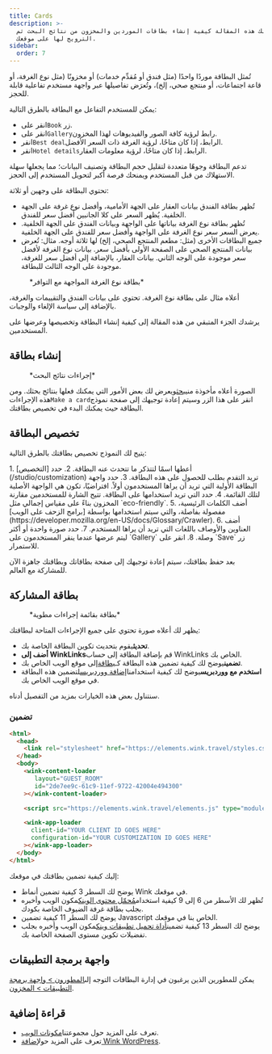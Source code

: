 ```yaml
---
title: Cards
description: >-
  تشرح لك هذه المقالة كيفية إنشاء بطاقات الموردين والمخزون من نتائج البحث ثم
  الترويج لها على موقعك.
sidebar:
  order: 7
---
```


تُمثل البطاقة موردًا واحدًا (مثل فندق أو مُقدِّم خدمات) أو مخزونًا (مثل نوع الغرفة، أو قاعة اجتماعات، أو منتجع صحي، إلخ)، وتُعرَض تفاصيلها عبر واجهة مستخدم تفاعلية قابلة للحجز.

يمكن للمستخدم التفاعل مع البطاقة بالطرق التالية:

* انقر على`Book` زر.
* انقر على`Gallery`رابط لرؤية كافة الصور والفيديوهات لهذا المخزون.
* انقر`Best deal`الرابط، إذا كان متاحًا، لرؤية الغرفة ذات السعر الأفضل.
* انقر`Hotel details`الرابط، إذا كان متاحًا، لرؤية معلومات العقار.

تدعم البطاقة وجوهًا متعددة لتقليل حجم البطاقة وتصنيف البيانات؛ مما يجعلها سهلة الاستهلاك من قبل المستخدم ويمنحك فرصة أكبر لتحويل المستخدم إلى الحجز.

تحتوي البطاقة على وجهين أو ثلاثة:

* تُظهر بطاقة الفندق بيانات العقار على الجهة الأمامية، وأفضل نوع غرفة على الجهة الخلفية. يُظهر السعر على كلا الجانبين أفضل سعر للفندق.
* تُظهر بطاقة نوع الغرفة بياناتها على الواجهة وبيانات الفندق على الجهة الخلفية. يعرض السعر سعر نوع الغرفة على الواجهة وأفضل سعر للفندق على الجهة الخلفية.
* جميع البطاقات الأخرى (مثل: مطعم المنتجع الصحي، إلخ) لها ثلاثة أوجه. مثال: تُعرض بيانات المنتجع الصحي على الصفحة الأولى بأفضل سعر. بيانات نوع الغرفة لأفضل سعر موجودة على الوجه الثاني. بيانات العقار، بالإضافة إلى أفضل سعر للغرفة، موجودة على الوجه الثالث للبطاقة.

<figure>
  <CloudinaryImage width="350" height="829" resize="scale" quality="best" alt="معاينة البطاقة" src="academy/card-example" errorImage="noimage_opaque_nyrtl0.png" />

  <figcaption>*بطاقة نوع الغرفة المواجهة مع التوافر*</figcaption>
</figure>


أعلاه مثال على بطاقة نوع الغرفة. تحتوي على بيانات الفندق والتقييمات والغرفة، بالإضافة إلى سياسة الإلغاء والوجبات.

يرشدك الجزء المتبقي من هذه المقالة إلى كيفية إنشاء البطاقة وتخصيصها وعرضها على المستخدمين.

## إنشاء بطاقة

<figure>
  <CloudinaryImage width="350" height="238" resize="scale" quality="best" alt="الإجراءات" src="academy/inventory-actions" errorImage="noimage_opaque_nyrtl0.png" />

  <figcaption>*إجراءات نتائج البحث*</figcaption>
</figure>


الصورة أعلاه مأخوذة من[يبحث](/studio/search)ويعرض لك بعض الأمور التي يمكنك فعلها بنتائج بحثك. ومن هذه الإجراءات`Make a card`انقر على هذا الزر وسيتم إعادة توجيهك إلى صفحة نموذج البطاقة حيث يمكنك البدء في تخصيص بطاقتك.

## تخصيص البطاقة

يتيح لك النموذج تخصيص بطاقتك بالطرق التالية:

<Steps>
  1. أعطها اسمًا لتتذكر ما تتحدث عنه البطاقة.
  2. حدد [التخصيص](/studio/customization) تريد التقدم بطلب للحصول على هذه البطاقة.
  3. حدد واجهة البطاقة الأولية التي تريد أن يراها المستخدمون أولاً. افتراضيًا، تكون هي الواجهة الأصلية لتلك القائمة.
  4. حدد <Badge text="badge" variant="tip" size="small" /> التي تريد استخدامها على البطاقة. تتيح الشارة للمستخدمين مقارنة المخزون بناءً على مقياس إجمالي مثل `eco-friendly`.
  5. أضف الكلمات الرئيسية، مفصولة بفاصلة، والتي سيتم استخدامها بواسطة [برامج الزحف على الويب](https://developer.mozilla.org/en-US/docs/Glossary/Crawler).
  6. أضف العناوين والأوصاف باللغات التي تريد أن يراها المستخدم.
  7. حدد صورة واحدة أو أكثر ليتم عرضها عندما ينقر المستخدمون على `Gallery` وصلة.
  8. انقر على `Save` زر للاستمرار.
</Steps>


بعد حفظ بطاقتك، سيتم إعادة توجيهك إلى صفحة بطاقاتك وبطاقتك جاهزة الآن للمشاركة مع العالم.

## بطاقة المشاركة

<figure>
  <CloudinaryImage width="350" height="857" resize="scale" quality="best" alt="بطاقة" src="academy/card-actions" errorImage="noimage_opaque_nyrtl0.png" />

  <figcaption>*بطاقة بقائمة إجراءات مطوية*</figcaption>
</figure>


يظهر لك أعلاه صورة تحتوي على جميع الإجراءات المتاحة لبطاقتك:

* **تحديث**يقوم بتحديث تكوين البطاقة الخاصة بك.
* **أضف إلى WinkLinks**قم بإضافة البطاقة إلى حساب WinkLinks الخاص بك.
* **تضمين**يوضح لك كيفية تضمين هذه البطاقة كـ[بطاقة](/developers/web-components/#content-loader)إلى موقع الويب الخاص بك.
* **استخدم مع ووردبريس**يوضح لك كيفية استخدامنا[إضافة ووردبريس](/developers/wordpress)لتضمين هذه البطاقة في موقع الويب الخاص بك.

سنتناول بعض هذه الخيارات بمزيد من التفصيل أدناه.

### تضمين

```html {3, 6-9, 11, 13-16}
<html>
  <head>
    <link rel="stylesheet" href="https://elements.wink.travel/styles.css"></link>
  </head>
  <body>
    <wink-content-loader
       layout="GUEST_ROOM"
       id="2de7ee9c-61c9-11ef-9722-42004e494300"
    ></wink-content-loader>

    <script src="https://elements.wink.travel/elements.js" type="module" defer></script>

    <wink-app-loader
      client-id="YOUR CLIENT ID GOES HERE"
      configuration-id="YOUR CUSTOMIZATION ID GOES HERE"
    ></wink-app-loader>
  </body>
</html>
```

إليك كيفية تضمين بطاقتك في موقعك:

* يوضح لك السطر 3 كيفية تضمين أنماط Wink في موقعك.
* تُظهر لك الأسطر من 6 إلى 9 كيفية استخدام[مُحمّل محتوى الوينك](/developers/web-components/#content-loader)مكون الويب وأخبره بجلب بطاقة غرفة الضيوف الخاصة بكودك.
* يوضح لك السطر 11 كيفية تضمين Javascript الخاص بنا في موقعك.
* يوضح لك السطر 13 كيفية تضمين[أداة تحميل تطبيقات وينك](/developers/web-components/#application-loader)مكون الويب وأخبره بجلب تفضيلات تكوين مستوى الصفحة الخاصة بك.

## واجهة برمجة التطبيقات

يمكن للمطورين الذين يرغبون في إدارة البطاقات التوجه إلى[المطورون > واجهة برمجة التطبيقات > المخزون](/developers/apis/#inventory-api).

## قراءة إضافية

* تعرف على المزيد حول مجموعتنا[مكونات الويب](/developers/web-components).
* تعرف على المزيد حول[إضافة Wink WordPress](/developers/wordpress).

